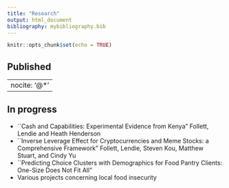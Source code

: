 ```yaml
---
title: "Research"
output: html_document
bibliography: mybibliography.bib 
---
```


```r
knitr::opts_chunk$set(echo = TRUE)
```

## Published
<div id="refs"></div> 
---
nocite: '@*'
---

## In progress
* ``Cash and Capabilities: Experimental Evidence from Kenya" Follett, Lendie and Heath Henderson
* ``Inverse Leverage Effect for Cryptocurrencies and Meme Stocks: a Comprehensive Framework" Follett, Lendie, Steven Kou, Matthew Stuart, and Cindy Yu
* ``Predicting Choice Clusters with Demographics for Food Pantry Clients: One-Size Does Not Fit All"
* Various projects concerning local food insecurity
